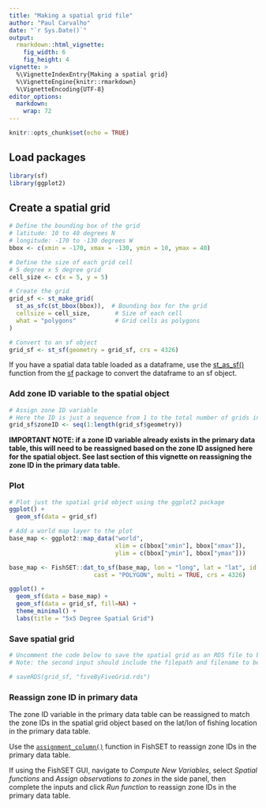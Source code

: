 ```yaml
---
title: "Making a spatial grid file"
author: "Paul Carvalho"
date: "`r Sys.Date()`"
output:
  rmarkdown::html_vignette:
    fig_width: 6
    fig_height: 4
vignette: >
  %\VignetteIndexEntry{Making a spatial grid}
  %\VignetteEngine{knitr::rmarkdown}
  %\VignetteEncoding{UTF-8}
editor_options: 
  markdown: 
    wrap: 72
---
```



```r
knitr::opts_chunk$set(echo = TRUE)
```

## Load packages
```r
library(sf) 
library(ggplot2)
```

## Create a spatial grid

```r
# Define the bounding box of the grid
# latitude: 10 to 40 degrees N
# longitude: -170 to -130 degrees W
bbox <- c(xmin = -170, xmax = -130, ymin = 10, ymax = 40)

# Define the size of each grid cell
# 5 degree x 5 degree grid
cell_size <- c(x = 5, y = 5)

# Create the grid
grid_sf <- st_make_grid(
  st_as_sfc(st_bbox(bbox)),  # Bounding box for the grid
  cellsize = cell_size,       # Size of each cell
  what = "polygons"           # Grid cells as polygons
)

# Convert to an sf object
grid_sf <- st_sf(geometry = grid_sf, crs = 4326)
```
If you have a spatial data table loaded as a dataframe, use the [st_as_sf()](https://www.rdocumentation.org/packages/sf/versions/1.0-16/topics/st_as_sf) function from the [sf](https://www.rdocumentation.org/packages/sf/versions/1.0-16) package to convert the dataframe to an sf object.

### Add zone ID variable to the spatial object

```r
# Assign zone ID variable
# Here the ID is just a sequence from 1 to the total number of grids in the spatial object
grid_sf$zoneID <- seq(1:length(grid_sf$geometry))
```

**IMPORTANT NOTE: if a zone ID variable already exists in the primary data table, this will need to be reassigned based on the zone ID assigned here for the spatial object. See last section of this vignette on reassigning the zone ID in the primary data table.** 

### Plot
```r
# Plot just the spatial grid object using the ggplot2 package
ggplot() +
  geom_sf(data = grid_sf)

# Add a world map layer to the plot
base_map <- ggplot2::map_data("world",
                              xlim = c(bbox["xmin"], bbox["xmax"]),
                              ylim = c(bbox["ymin"], bbox["ymax"]))

base_map <- FishSET::dat_to_sf(base_map, lon = "long", lat = "lat", id = "group",
                        cast = "POLYGON", multi = TRUE, crs = 4326)

ggplot() +
  geom_sf(data = base_map) +
  geom_sf(data = grid_sf, fill=NA) +
  theme_minimal() +
  labs(title = "5x5 Degree Spatial Grid")
```

### Save spatial grid
```r
# Uncomment the code below to save the spatial grid as an RDS file to be used in FishSET
# Note: the second input should include the filepath and filename to be saved. See help documentation for saveRDS().

# saveRDS(grid_sf, "fiveByFiveGrid.rds")
```

### Reassign zone ID in primary data
The zone ID variable in the primary data table can be reassigned to match the zone IDs in the spatial grid object based on the lat/lon of fishing location in the primary data table.  

Use the [`assignment_column()`](https://noaa-nwfsc.github.io/FishSET/reference/assignment_column.html) function in FishSET to reassign zone IDs in the primary data table. 

If using the FishSET GUI, navigate to *Compute New Variables*, select *Spatial functions* and *Assign observations to zones* in the side panel, then complete the inputs and click *Run function* to reassign zone IDs in the primary data table.
